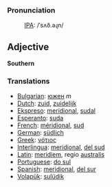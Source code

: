 ===Pronunciation===
:[[International Phonetic Alphabet|IPA]]: /ˈsʌð.əɻn/

==Adjective== 
'''Southern''' 
===Translations=== 
*[[Bulgarian]]: [[южен]] ''m''
*[[Dutch]]: [[zuid]], [[zuidelijk]]
*[[Ekspreso]]: [[meridional]], [[sudal]]
*[[Esperanto]]: [[suda]]
*[[French]]: [[méridional]], [[sud]]
*[[German]]: [[südlich]] 
*[[Greek]]: [[νότιος]] 
*[[Interlingua]]: [[meridional]], [[del sud]]
*[[Latin]]: [[meridiem]], regio [[australis]]
*[[Portuguese]]: [[do sul]]
*[[Spanish]]: [[meridional]], [[del sur]]
*[[Volapük]]: [[sulüdik]]